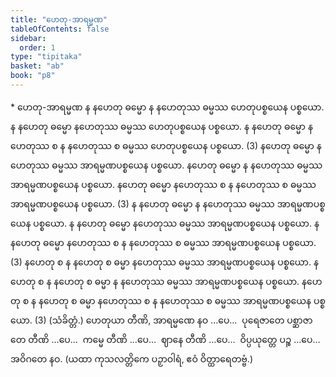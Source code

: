 ```yaml
---
title: "ဟေတု-အာရမ္မဏ"
tableOfContents: false
sidebar:
  order: 1
type: "tipitaka"
basket: "ab"
book: "p8"
---
```



<DynamicBreadcrumb />

<Paragraph type="center" book="p8">
* ဟေတု-အာရမ္မဏ
</Paragraph>

<Division number="3" book="p8" e="ch" v="40" p="74">

<Paragraph number="7" book="p8">
န နဟေတု ဓမ္မော န နဟေတုဿ ဓမ္မဿ ဟေတုပစ္စယေန ပစ္စယော. န နဟေတု ဓမ္မော နဟေတုဿ ဓမ္မဿ ဟေတုပစ္စယေန ပစ္စယော. န နဟေတု ဓမ္မော နဟေတုဿ စ န နဟေတုဿ စ ဓမ္မဿ ဟေတုပစ္စယေန ပစ္စယော. (3)
</Paragraph>

<Paragraph number="8" book="p8">
နဟေတု ဓမ္မော နဟေတုဿ ဓမ္မဿ အာရမ္မဏပစ္စယေန ပစ္စယော. နဟေတု ဓမ္မော န နဟေတုဿ ဓမ္မဿ အာရမ္မဏပစ္စယေန ပစ္စယော. နဟေတု ဓမ္မော နဟေတုဿ စ န နဟေတုဿ စ ဓမ္မဿ အာရမ္မဏပစ္စယေန ပစ္စယော. (3)
</Paragraph>

<Paragraph number="9" book="p8">
န နဟေတု ဓမ္မော န နဟေတုဿ ဓမ္မဿ အာရမ္မဏပစ္စယေန ပစ္စယော. န နဟေတု ဓမ္မော နဟေတုဿ ဓမ္မဿ အာရမ္မဏပစ္စယေန ပစ္စယော. န နဟေတု ဓမ္မော နဟေတုဿ စ န နဟေတုဿ စ ဓမ္မဿ အာရမ္မဏပစ္စယေန ပစ္စယော. (3)
</Paragraph>

<Paragraph number="10" book="p8">
နဟေတု စ န နဟေတု စ ဓမ္မာ နဟေတုဿ ဓမ္မဿ အာရမ္မဏပစ္စယေန ပစ္စယော. နဟေတု စ န နဟေတု စ ဓမ္မာ န နဟေတုဿ ဓမ္မဿ အာရမ္မဏပစ္စယေန ပစ္စယော. နဟေတု စ န နဟေတု စ ဓမ္မာ နဟေတုဿ စ န နဟေတုဿ စ ဓမ္မဿ အာရမ္မဏပစ္စယေန ပစ္စယော. (3) (သံခိတ္တံ.)
</Paragraph>

</Division>
<Division number="4" book="p8" e="ch" v="40" p="74">

<Paragraph number="11" book="p8">
ဟေတုယာ တီဏိ, အာရမ္မဏေ နဝ …ပေ…  ပုရေဇာတေ ပစ္ဆာဇာတေ တီဏိ …ပေ…  ကမ္မေ တီဏိ …ပေ…  ဈာနေ တီဏိ …ပေ…  ဝိပ္ပယုတ္တေ ပဉ္စ …ပေ…  အဝိဂတေ နဝ. (ယထာ ကုသလတ္တိကေ ပဉှာဝါရံ, ဧဝံ ဝိတ္ထာရေတဗ္ဗံ.)
</Paragraph>
</Division>